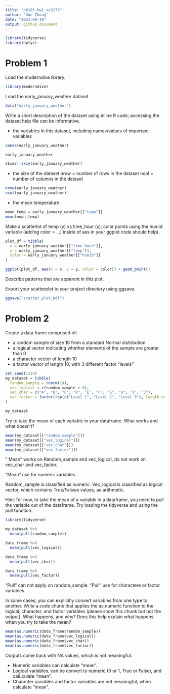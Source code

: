 ```yaml
---
title: "p8105_hw1_xz3173"
author: "Xue Zhang"
date: "2023-09-19"
output: github_document
---
```


```r
library(tidyverse)
library(dplyr)
```

# Problem 1

Load the moderndive library.

```r
library(moderndive)
```

Load the early_january_weather dataset.

```r
data("early_january_weather")
```

Write a short description of the dataset using inline R code; accessing the dataset help file can be informative. 

* the variables in this dataset, including names/values of important variables

```r
names(early_january_weather)
```

```r
early_january_weather
```

```r
skimr::skim(early_january_weather)
```

* the size of the dataset
nrow = number of rows in the dataset
ncol = number of columns in the dataset

```r
nrow(early_january_weather)
ncol(early_january_weather)
```

* the mean temperature

```r
mean_temp = early_january_weather[["temp"]]
mean(mean_temp)
```


Make a scatterlot of temp (y) vs time_hour (x); color points using the humid variable (adding color = ...) inside of aes in your ggplot code should help). 



```r
plot_df = tibble(
  x = early_january_weather[["time_hour"]],
  y = early_january_weather[["temp"]],
  color = early_january_weather[["humid"]]
)

ggplot(plot_df, aes(x = x, y = y, color = color)) + geom_point()
```


Describe patterns that are apparent in this plot.




Export your scatterplot to your project directory using ggsave.

```r
ggsave("scatter_plot.pdf")
```



# Problem 2

Create a data frame comprised of:

* a random sample of size 10 from a standard Normal distribution
* a logical vector indicating whether elements of the sample are greater than 0
* a character vector of length 10
* a factor vector of length 10, with 3 different factor "levels"



```r
set.seed(1234)
my_dataset = tibble(
  random_sample = rnorm(10),
  vec_logical = c(random_sample > 0),
  vec_char = c("A", "B", "C", "D", "E", "F", "G", "H", "I", "J"),
  vec_factor = factor(rep(c("Level 1", "Level 2", "Level 3"), length.out = 10))
)

my_dataset
```

Try to take the mean of each variable in your dataframe. What works and what doesn’t?

```r
mean(my_dataset[["random_sample"]])
mean(my_dataset[["vec_logical"]])
mean(my_dataset[["vec_char"]])
mean(my_dataset[["vec_factor"]])
```

" Mean" works on Random_sample and vec_logical, do not work on vec_char and vec_factor.

"Mean" use for numeric variables.

Random_sample is classified as numeric.
Vec_logical is classified as logical vector, which contains True/Falswe values, as arithmetic.

Hint: for now, to take the mean of a variable in a dataframe, you need to pull the variable out of the dataframe. Try loading the tidyverse and using the pull function.

```r
library(tidyverse)
```


```r
my_dataset %>%
  mean(pull(random_sample))
```

```r
data_frame %>%
  mean(pull(vec_logical))
```

```r
data_frame %>%
  mean(pull(vec_char)) 
```



```r
data_frame %>%
  mean(pull(vec_factor))
```


"Pull" can not apply on random_sample.
"Pull" use for charactere or factor variables.


In some cases, you can explicitly convert variables from one type to another. Write a code chunk that applies the as.numeric function to the logical, character, and factor variables (please show this chunk but not the output). What happens, and why? Does this help explain what happens when you try to take the mean?


```r
mean(as.numeric(data_frame$random_sample))
mean(as.numeric(data_frame$vec_logical))
mean(as.numeric(data_frame$vec_char))
mean(as.numeric(data_frame$vec_factor))
```

Outputs come back with NA values, which is not meaningful.

* Numeric variables can calculate "mean".
* Logical variables, can be convert to numeric (0 or 1, True or False), and caluculate "mean".
* Character variables and factor variables are not meaningful, when calculate "mean".


